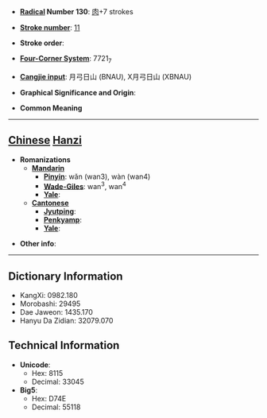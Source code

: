 * '''[[Wiktionary:Chinese radical index| Radical]] Number 130''': [[Wiktionary:Chinese radical index 肉|肉]]+7 strokes

* '''[[Wiktionary:Chinese total strokes index|Stroke number]]''': [[Wiktionary:Chinese total strokes index 11|11]]

* '''Stroke order''': 

* '''[[Wiktionary:Chinese four corner index|Four-Corner System]]''': 7721<sub>7</sub>

* '''[[Wiktionary:Chinese Cangjie index|Cangjie input]]''': 月弓日山 (BNAU), X月弓日山 (XBNAU)

* '''Graphical Significance and Origin''': 

* '''Common Meaning'''

----

== [[Chinese]] [[Hanzi]] ==

* '''Romanizations'''
** '''[[Mandarin]]'''
*** '''[[Pinyin]]''': wǎn (wan3), wàn (wan4)
*** '''[[Wade-Giles]]''': wan<sup>3</sup>, wan<sup>4</sup>
*** '''[[Yale]]''': 
** '''[[Cantonese]]'''
*** '''[[Jyutping]]''':
*** '''[[Penkyamp]]''': 
*** '''[[Yale]]''': 

* '''Other info''': 

----

== Dictionary Information ==

* KangXi: 0982.180
* Morobashi: 29495
* Dae Jaweon: 1435.170
* Hanyu Da Zidian: 32079.070

== Technical Information ==

* '''Unicode''':
** Hex: 8115
** Decimal: 33045
* '''Big5''':
** Hex: D74E
** Decimal: 55118